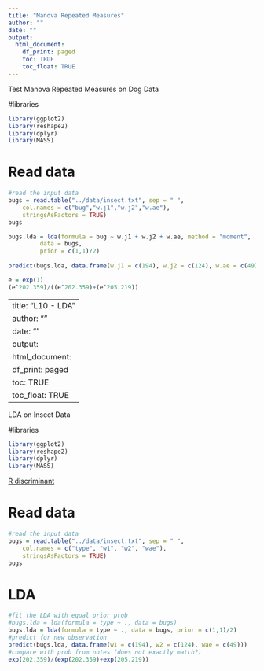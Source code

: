 ```yaml
---
title: "Manova Repeated Measures"
author: ""
date: ""
output:
  html_document:
    df_print: paged
    toc: TRUE
    toc_float: TRUE
---
```


Test Manova Repeated Measures on Dog Data

#libraries
```r
library(ggplot2)
library(reshape2)
library(dplyr)
library(MASS)
```

# Read data
```r
#read the input data
bugs = read.table("../data/insect.txt", sep = " ",
	col.names = c("bug","w.j1","w.j2","w.ae"),
	stringsAsFactors = TRUE)
bugs
```

```r
bugs.lda = lda(formula = bug ~ w.j1 + w.j2 + w.ae, method = "moment",
         data = bugs, 
         prior = c(1,1)/2)
		 
predict(bugs.lda, data.frame(w.j1 = c(194), w.j2 = c(124), w.ae = c(49)))$posterior

e = exp(1)
(e^202.359)/((e^202.359)+(e^205.219))

```

---
title: "L10 - LDA"
author: ""
date: ""
output:
  html_document:
    df_print: paged
    toc: TRUE
    toc_float: TRUE
---
LDA on Insect Data

#libraries
```r
library(ggplot2)
library(reshape2)
library(dplyr)
library(MASS)
```

[R discriminant](http://uc-r.github.io/discriminant_analysis)

# Read data
```r
#read the input data
bugs = read.table("../data/insect.txt", sep = " ",
	col.names = c("type", "w1", "w2", "wae"),
	stringsAsFactors = TRUE)
bugs
```

# LDA
```r
#fit the LDA with equal prior prob
#bugs.lda = lda(formula = type ~ ., data = bugs)
bugs.lda = lda(formula = type ~ ., data = bugs, prior = c(1,1)/2)
#predict for new observation
predict(bugs.lda, data.frame(w1 = c(194), w2 = c(124), wae = c(49)))
#compare with prob from notes (does not exactly match?)
exp(202.359)/(exp(202.359)+exp(205.219))
```
